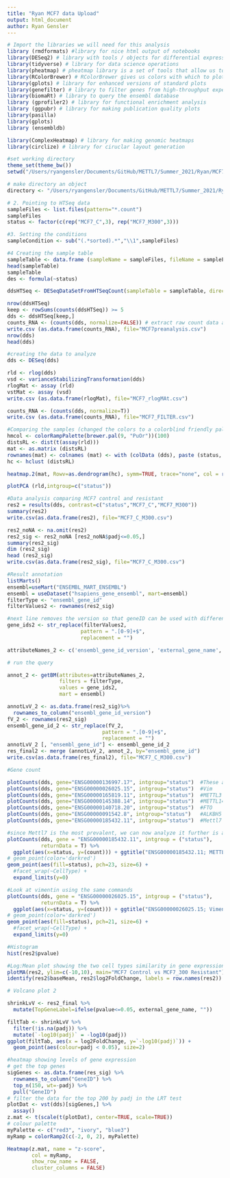 ```yaml
---
title: "Ryan MCF7 data Upload"
output: html_document
author: Ryan Gensler
---
```


```r
# Import the libraries we will need for this analysis
library (rmdformats) #library for nice html output of notebooks
library(DESeq2) # library with tools / objects for differential expression analysis
library(tidyverse) # library for data science operations
library(pheatmap) # pheatmap library is a set of tools that allow us to visualize the data
library(RColorBrewer) # RColorBrewer gives us colors with which to plot things
library(gplots) # library for enhanced versions of standard plots
library(genefilter) # library to filter genes from high-throughput experiments
library(biomaRt) # library to query the ensembl database
library (gprofiler2) # library for functional enrichment analysis
library (ggpubr) # library for making publication quality plots
library(pasilla)
library(gplots)
library (ensembldb)

library(ComplexHeatmap) # library for making genomic heatmaps
library(circlize) # library for ciruclar layout generation
```


```r
#set working directory
theme_set(theme_bw())
setwd("/Users/ryangensler/Documents/GitHub/METTL7/Summer_2021/Ryan/MCF7")
```


```r
# make directory an object
directory <- "/Users/ryangensler/Documents/GitHub/METTL7/Summer_2021/Ryan/MCF7"
```


```r
# 2. Pointing to HTSeq data
sampleFiles <- list.files(pattern="*.count")    
sampleFiles
status <- factor(c(rep("MCF7_C",3), rep("MCF7_M300",3)))
```


```r
#3. Setting the conditions
sampleCondition <- sub("(.*sorted).*","\\1",sampleFiles)

```


```r
#4 Creating the sample table 
sampleTable <- data.frame (sampleName = sampleFiles, fileName = sampleFiles, status=status)
head(sampleTable)
sampleTable
des <- formula(~status)

ddsHTSeq <- DESeqDataSetFromHTSeqCount(sampleTable = sampleTable, directory = directory, design= des)

```
```r
nrow(ddsHTSeq)
keep <- rowSums(counts(ddsHTSeq)) >= 5
dds <- ddsHTSeq[keep,]
counts_RNA <- (counts(dds, normalize=FALSE)) # extract raw count data after normalization
write.csv (as.data.frame(counts_RNA), file="MCF7preanalysis.csv") 
nrow(dds)
head(dds)
```
```r
#creating the data to analyze
dds <- DESeq(dds) 
```
```r

rld <- rlog(dds)
vsd <- varianceStabilizingTransformation(dds)
rlogMat <- assay (rld)
vstMat <- assay (vsd)
write.csv (as.data.frame(rlogMat), file="MCF7_rlogMAt.csv")

counts_RNA <- (counts(dds, normalize=T))
write.csv (as.data.frame(counts_RNA), file="MCF7_FILTER.csv")

```

```r
#Comparing the samples (changed the colors to a colorblind friendly palate)
hmcol <- colorRampPalette(brewer.pal(9, "PuOr"))(100)
distsRL <- dist(t(assay(rld)))
mat <- as.matrix (distsRL) 
rownames(mat) <- colnames (mat) <- with (colData (dds), paste (status, sep = " : "))
hc <- hclust (distsRL)

heatmap.2(mat, Rowv=as.dendrogram(hc), symm=TRUE, trace="none", col = rev (hmcol))

plotPCA (rld,intgroup=c("status"))
```

```r
#Data analysis comparing MCF7 control and resistant
res2 = results(dds, contrast=c("status","MCF7_C","MCF7_M300"))
summary(res2)
write.csv(as.data.frame(res2), file="MCF7_C_M300.csv")

res2_noNA <- na.omit(res2)
res2_sig <- res2_noNA [res2_noNA$padj<=0.05,]
summary(res2_sig)
dim (res2_sig)
head (res2_sig)
write.csv(as.data.frame(res2_sig), file="MCF7_C_M300.csv")
```
```r
#Result annotation
listMarts()
ensembl=useMart("ENSEMBL_MART_ENSEMBL")
ensembl = useDataset("hsapiens_gene_ensembl", mart=ensembl)
filterType <- "ensembl_gene_id"
filterValues2 <- rownames(res2_sig)

#next line removes the version so that geneID can be used with different annotation versions
gene_ids2 <- str_replace(filterValues2,
                        pattern = ".[0-9]+$",
                        replacement = "")

attributeNames_2 <- c('ensembl_gene_id_version', 'external_gene_name', 'gene_biotype', 'ensembl_gene_id')

# run the query

annot_2 <- getBM(attributes=attributeNames_2, 
                 filters = filterType, 
                 values = gene_ids2, 
                 mart = ensembl)

annotLvV_2 <- as.data.frame(res2_sig)%>% 
  rownames_to_column("ensembl_gene_id_version")
fV_2 <- rownames(res2_sig)
ensembl_gene_id_2 <- str_replace(fV_2,
                               pattern = ".[0-9]+$",
                               replacement = "")
annotLvV_2 [, "ensembl_gene_id"] <- ensembl_gene_id_2
res_final2 <- merge (annotLvV_2, annot_2, by="ensembl_gene_id")
write.csv(as.data.frame(res_final2), file="MCF7_C_M300.csv")
```

```r
#Gene count

plotCounts(dds, gene="ENSG00000136997.17", intgroup="status")  #These are the corresponding gene names #Myc
plotCounts(dds, gene="ENSG00000026025.15", intgroup="status")  #Vim
plotCounts(dds, gene="ENSG00000165819.11", intgroup="status")  #METTL3
plotCounts(dds, gene="ENSG00000145388.14", intgroup="status")  #METTL14
plotCounts(dds, gene="ENSG00000140718.20", intgroup="status")  #FTO
plotCounts(dds, gene="ENSG00000091542.8", intgroup="status")   #ALKBH5
plotCounts(dds, gene="ENSG00000185432.11", intgroup="status")  #Mettl7 #the gene that is the most prevalent as this is a Mettl7 project

```

```r
#since Mettl7 is the most prevalent, we can now analyze it further is a ggplot 
plotCounts(dds, gene = "ENSG00000185432.11", intgroup = ("status"),
           returnData = T) %>% 
  ggplot(aes(x=status, y=(count))) + ggtitle("ENSG00000185432.11; METTL7A") +
# geom_point(color='darkred')
geom_point(aes(fill=status), pch=23, size=6) +
  #facet_wrap(~CellType) +
  expand_limits(y=0)
```
```r
#Look at vimentin using the same commands 
plotCounts(dds, gene = "ENSG00000026025.15", intgroup = ("status"),
           returnData = T) %>% 
  ggplot(aes(x=status, y=(count))) + ggtitle("ENSG00000026025.15; Vimentin") +
# geom_point(color='darkred')
geom_point(aes(fill=status), pch=21, size=6) +
  #facet_wrap(~CellType) +
  expand_limits(y=0)
```
```r
#Histogram 
hist(res2$pvalue)

#Log:Mean plot showing the two cell types similarity in gene expression
plotMA(res2, ylim=c(-10,10), main="MCF7 Control vs MCF7_300 Resistant")
identify(res2$baseMean, res2$log2FoldChange, labels = row.names(res2))
```

```r
# Volcano plot 2

shrinkLvV <- res2_final %>% 
  mutate(TopGeneLabel=ifelse(pvalue<=0.05, external_gene_name, ""))

filtTab <- shrinkLvV %>% 
  filter(!is.na(padj)) %>% 
  mutate(`-log10(padj)` = -log10(padj))
ggplot(filtTab, aes(x = log2FoldChange, y=`-log10(padj)`)) + 
  geom_point(aes(colour=padj < 0.05), size=2)
```


```r
#heatmap showing levels of gene expression
# get the top genes
sigGenes <- as.data.frame(res_sig) %>% 
  rownames_to_column("GeneID") %>% 
  top_n(150, wt=-padj) %>% 
  pull("GeneID")
# filter the data for the top 200 by padj in the LRT test
plotDat <- vst(dds)[sigGenes,] %>% 
  assay()
z.mat <- t(scale(t(plotDat), center=TRUE, scale=TRUE))
# colour palette
myPalette <- c("red3", "ivory", "blue3")
myRamp = colorRamp2(c(-2, 0, 2), myPalette)

Heatmap(z.mat, name = "z-score",
        col = myRamp,            
        show_row_name = FALSE,
        cluster_columns = FALSE)
```

```r

```





